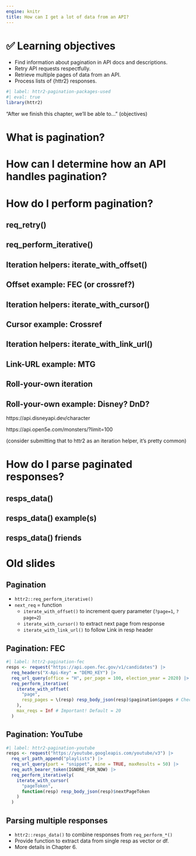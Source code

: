 ```yaml
---
engine: knitr
title: How can I get a lot of data from an API?
---
```


# ️✅ Learning objectives

::: nonincremental
-   Find information about pagination in API docs and descriptions.
-   Retry API requests respectfully.
-   Retrieve multiple pages of data from an API.
-   Process lists of {httr2} responses.
:::

```r
#| label: httr2-pagination-packages-used
#| eval: true
library(httr2)
```

::: notes
"After we finish this chapter, we'll be able to..." (objectives)
:::

# What is pagination?

# How can I determine how an API handles pagination?

# How do I perform pagination?

## req_retry()

## req_perform_iterative()

## Iteration helpers: iterate_with_offset()

## Offset example: FEC (or crossref?)

## Iteration helpers: iterate_with_cursor()

## Cursor example: Crossref

## Iteration helpers: iterate_with_link_url()

## Link-URL example: MTG

## Roll-your-own iteration

## Roll-your-own example: Disney? DnD?

https://api.disneyapi.dev/character

https://api.open5e.com/monsters/?limit=100

(consider submitting that to httr2 as an iteration helper, it's pretty common)

# How do I parse paginated responses?

## resps_data()

## resps_data() example(s)

## resps_data() friends


# Old slides

## Pagination

-   `httr2::req_perform_iterative()`
-   `next_req` = function
    -   `iterate_with_offset()` to increment query parameter (`?page=1`, `?page=2`)
    -   `iterate_with_cursor()` to extract next page from response
    -   `iterate_with_link_url()` to follow Link in resp header

## Pagination: FEC

```r
#| label: httr2-pagination-fec
resps <- request("https://api.open.fec.gov/v1/candidates") |> 
  req_headers("X-Api-Key" = "DEMO_KEY") |> 
  req_url_query(office = "H", per_page = 100, election_year = 2020) |> 
  req_perform_iterative(
    iterate_with_offset(
      "page",
      resp_pages = \(resp) resp_body_json(resp)$pagination$pages # Check once
    ),
    max_reqs = Inf # Important! Default = 20
  )
```

## Pagination: YouTube

```r
#| label: httr2-pagination-youtube
resps <- request("https://youtube.googleapis.com/youtube/v3") |> 
  req_url_path_append("playlists") |> 
  req_url_query(part = "snippet", mine = TRUE, maxResults = 50) |> 
  req_auth_bearer_token(IGNORE_FOR_NOW) |> 
  req_perform_iteratively(
    iterate_with_cursor(
      "pageToken",
      function(resp) resp_body_json(resp)$nextPageToken
    )
  )
```

## Parsing multiple responses

-   `httr2::resps_data()` to combine responses from `req_perform_*()`
-   Provide function to extract data from single resp as vector or df.
-   More details in Chapter 6.
